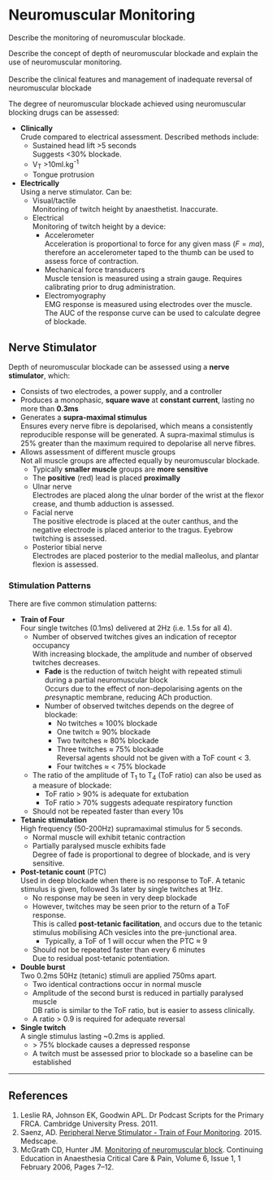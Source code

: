 # Neuromuscular Monitoring

:::CICM
Describe the monitoring of neuromuscular blockade.
:::

:::ANZCA
Describe the concept of depth of neuromuscular blockade and explain the use of neuromuscular monitoring.
\
\
Describe the clinical features and management of inadequate reversal of neuromuscular blockade
:::

The degree of neuromuscular blockade achieved using neuromuscular blocking drugs can be assessed:

* **Clinically**\
Crude compared to electrical assessment. Described methods include:
    * Sustained head lift >5 seconds\
    Suggests <30% blockade.
    * V~T~ >10ml.kg^-1^
    * Tongue protrusion
* **Electrically**\
Using a nerve stimulator. Can be:
    * Visual/tactile\
    Monitoring of twitch height by anaesthetist. Inaccurate.
    * Electrical\
    Monitoring of twitch height by a device:
        * Accelerometer\
        Acceleration is proportional to force for any given mass ($F = ma$), therefore an accelerometer taped to the thumb can be used to assess force of contraction.
        * Mechanical force transducers\
        Muscle tension is measured using a strain gauge. Requires calibrating prior to drug administration.
        * Electromyography\
        EMG response is measured using electrodes over the muscle. The AUC of the response curve can be used to calculate degree of blockade.

## Nerve Stimulator

Depth of neuromuscular blockade can be assessed using a **nerve stimulator**, which:

* Consists of two electrodes, a power supply, and a controller
* Produces a monophasic, **square wave** at **constant current**, lasting no more than **0.3ms**
* Generates a **supra-maximal stimulus**\
Ensures every nerve fibre is depolarised, which means a consistently reproducible response will be generated. A supra-maximal stimulus is 25% greater than the maximum required to depolarise all nerve fibres.
* Allows assessment of different muscle groups\
Not all muscle groups are affected equally by neuromuscular blockade.
    * Typically **smaller muscle** groups are **more sensitive**
    * The **positive** (red) lead is placed **proximally**
    * Ulnar nerve\
    Electrodes are placed along the ulnar border of the wrist at the flexor crease, and thumb adduction is assessed.
    * Facial nerve\
    The positive electrode is placed at the outer canthus, and the negative electrode is placed anterior to the tragus. Eyebrow twitching is assessed.
    * Posterior tibial nerve\
    Electrodes are placed posterior to the medial malleolus, and plantar flexion is assessed.


### Stimulation Patterns

There are five common stimulation patterns:

* **Train of Four**\
Four single twitches (0.1ms) delivered at 2Hz (i.e. 1.5s for all 4).
    * Number of observed twitches gives an indication of receptor occupancy\
    With increasing blockade, the amplitude and number of observed twitches decreases.
        * **Fade** is the reduction of twitch height with repeated stimuli during a partial neuromuscular block\
        Occurs due to the effect of non-depolarising agents on the *pre*synaptic membrane, reducing ACh production.
        * Number of observed twitches depends on the degree of blockade:
            * No twitches ≈ 100% blockade
            * One twitch ≈ 90% blockade
            * Two twitches ≈ 80% blockade
            * Three twitches ≈ 75% blockade\
            Reversal agents should not be given with a ToF count < 3.
            * Four twitches ≈ < 75% blockade
    * The ratio of the amplitude of T~1~ to T~4~ (ToF ratio) can also be used as a measure of blockade:
        * ToF ratio > 90% is adequate for extubation
        * ToF ratio > 70% suggests adequate respiratory function
    * Should not be repeated faster than every 10s
* **Tetanic stimulation**\
High frequency (50-200Hz) supramaximal stimulus for 5 seconds.
    * Normal muscle will exhibit tetanic contraction
    * Partially paralysed muscle exhibits fade\
    Degree of fade is proportional to degree of blockade, and is very sensitive.
* **Post-tetanic count** (PTC)\
Used in deep blockade when there is no response to ToF. A tetanic stimulus is given, followed 3s later by single twitches at 1Hz.
    * No response may be seen in very deep blockade
    * However, twitches may be seen prior to the return of a ToF response.\
    This is called **post-tetanic facilitation**, and occurs due to the tetanic stimulus mobilising ACh vesicles into the pre-junctional area.
        * Typically, a ToF of 1 will occur when the PTC ≈ 9
    * Should not be repeated faster than every 6 minutes\
    Due to residual post-tetanic potentiation.
* **Double burst**\
Two 0.2ms 50Hz (tetanic) stimuli are applied 750ms apart.
    * Two identical contractions occur in normal muscle
    * Amplitude of the second burst is reduced in partially paralysed muscle\
    DB ratio is similar to the ToF ratio, but is easier to assess clinically.
    * A ratio > 0.9 is required for adequate reversal
* **Single twitch**\
A single stimulus lasting ~0.2ms is applied.
    * \> 75% blockade causes a depressed response
    * A twitch must be assessed prior to blockade so a baseline can be established


---
## References

1. Leslie RA, Johnson EK, Goodwin APL. Dr Podcast Scripts for the Primary FRCA. Cambridge University Press. 2011.
2. Saenz, AD. [Peripheral Nerve Stimulator - Train of Four Monitoring](http://emedicine.medscape.com/article/2009530-overview#a3). 2015. Medscape.
3. McGrath CD, Hunter JM. [Monitoring of neuromuscular block](https://academic.oup.com/bjaed/article/6/1/7/347026/Monitoring-of-neuromuscular-block). Continuing Education in Anaesthesia Critical Care & Pain, Volume 6, Issue 1, 1 February 2006, Pages 7–12.
